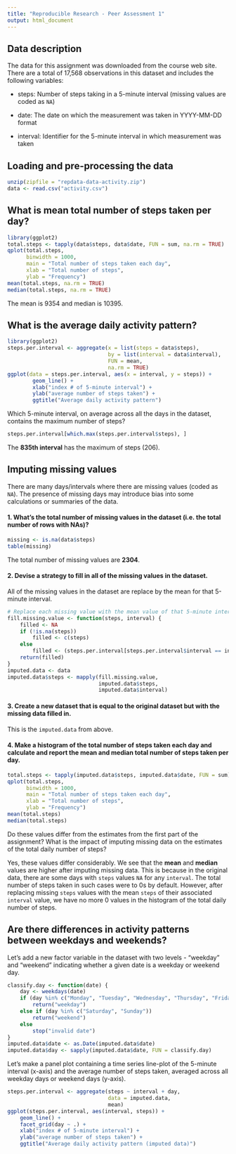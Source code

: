 ```yaml
---
title: "Reproducible Research - Peer Assessment 1"
output: html_document
---
```


## Data description

The data for this assignment was downloaded from the course web site. There are a total of 17,568 observations in this dataset and includes the following variables:

* steps: Number of steps taking in a 5-minute interval (missing values are coded as `NA`)

* date: The date on which the measurement was taken in YYYY-MM-DD format

* interval: Identifier for the 5-minute interval in which measurement was taken


## Loading and pre-processing the data

```r
unzip(zipfile = "repdata-data-activity.zip")
data <- read.csv("activity.csv")
```

## What is mean total number of steps taken per day?

```r
library(ggplot2)
total.steps <- tapply(data$steps, data$date, FUN = sum, na.rm = TRUE)
qplot(total.steps, 
      binwidth = 1000, 
      main = "Total number of steps taken each day",
      xlab = "Total number of steps",
      ylab = "Frequency")
mean(total.steps, na.rm = TRUE)
median(total.steps, na.rm = TRUE)
```

The mean is 9354 and median is 10395.


## What is the average daily activity pattern?

```r
library(ggplot2)
steps.per.interval <- aggregate(x = list(steps = data$steps),
                                by = list(interval = data$interval),
                                FUN = mean, 
                                na.rm = TRUE)
ggplot(data = steps.per.interval, aes(x = interval, y = steps)) +
        geom_line() +
        xlab("index # of 5-minute interval") +
        ylab("average number of steps taken") + 
        ggtitle("Average daily activity pattern")
```

Which 5-minute interval, on average across all the days in the dataset, contains the maximum number of steps?

```r
steps.per.interval[which.max(steps.per.interval$steps), ]
```

The **835th interval** has the maximum of steps (206).


## Imputing missing values

There are many days/intervals where there are missing values (coded as `NA`). The presence of missing days may introduce bias into some calculations or summaries of the data.

#### 1. What's the total number of missing values in the dataset (i.e. the total number of rows with NAs)?

```r
missing <- is.na(data$steps)
table(missing)
```

The total number of missing values are **2304**.


#### 2. Devise a strategy to fill in all of the missing values in the dataset.

All of the missing values in the dataset are replace by the mean for that 5-minute interval.

```r
# Replace each missing value with the mean value of that 5-minute interval
fill.missing.value <- function(steps, interval) {
    filled <- NA
    if (!is.na(steps)) 
        filled <- c(steps) 
    else 
        filled <- (steps.per.interval[steps.per.interval$interval == interval, "steps"])
    return(filled)
}
imputed.data <- data
imputed.data$steps <- mapply(fill.missing.value, 
                             imputed.data$steps, 
                             imputed.data$interval)
```


#### 3. Create a new dataset that is equal to the original dataset but with the missing data filled in.

This is the `imputed.data` from above.


#### 4. Make a histogram of the total number of steps taken each day and calculate and report the **mean** and **median** total number of steps taken per day. 

```r
total.steps <- tapply(imputed.data$steps, imputed.data$date, FUN = sum)
qplot(total.steps, 
      binwidth = 1000, 
      main = "Total number of steps taken each day",
      xlab = "Total number of steps",
      ylab = "Frequency")
mean(total.steps)
median(total.steps)
```

Do these values differ from the estimates from the first part of the assignment? What is the impact of imputing missing data on the estimates of the total daily number of steps?

Yes, these values differ considerably. 
We see that the **mean** and **median** values are higher after imputing missing data. This is because in the original data, there are some days with `steps` values `NA` for any `interval`. The total number of steps taken in such cases were to 0s by default. However, after replacing missing `steps` values with the mean `steps` of their associated `interval` value, we have no more 0 values in the histogram of the total daily number of steps.


## Are there differences in activity patterns between weekdays and weekends?

Let's add a new factor variable in the dataset with two levels - "weekday" and "weekend" indicating whether a given date is a weekday or weekend day.

```r
classify.day <- function(date) {
    day <- weekdays(date)
    if (day %in% c("Monday", "Tuesday", "Wednesday", "Thursday", "Friday"))
        return("weekday")
    else if (day %in% c("Saturday", "Sunday"))
        return("weekend")
    else
        stop("invalid date")
}
imputed.data$date <- as.Date(imputed.data$date)
imputed.data$day <- sapply(imputed.data$date, FUN = classify.day)
```

Let's make a panel plot containing a time series line-plot of the 5-minute interval (x-axis) and the average number of steps taken, averaged across all weekday days or weekend days (y-axis).

```r
steps.per.interval <- aggregate(steps ~ interval + day, 
                                data = imputed.data, 
                                mean)
ggplot(steps.per.interval, aes(interval, steps)) + 
    geom_line() + 
    facet_grid(day ~ .) +
    xlab("index # of 5-minute interval") + 
    ylab("average number of steps taken") + 
    ggtitle("Average daily activity pattern (imputed data)")
```
